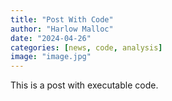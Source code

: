 ```yaml
---
title: "Post With Code"
author: "Harlow Malloc"
date: "2024-04-26"
categories: [news, code, analysis]
image: "image.jpg"
---
```


This is a post with executable code.
